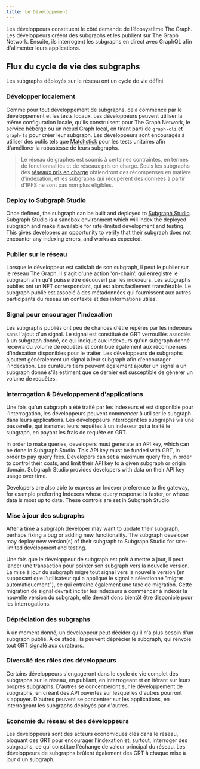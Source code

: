 ```yaml
---
title: Le Développement
---
```


Les développeurs constituent le côté demande de l’écosystème The Graph. Les développeurs créent des subgraphs et les publient sur The Graph Network. Ensuite, ils interrogent les subgraphs en direct avec GraphQL afin d'alimenter leurs applications.

## Flux du cycle de vie des subgraphs

Les subgraphs déployés sur le réseau ont un cycle de vie défini.

### Développer localement

Comme pour tout développement de subgraphs, cela commence par le développement et les tests locaux. Les développeurs peuvent utiliser la même configuration locale, qu'ils construisent pour The Graph Network, le service hébergé ou un nœud Graph local, en tirant parti de `graph-cli` et `graph-ts` pour créer leur subgraph. Les développeurs sont encouragés à utiliser des outils tels que [Matchstick](https://github.com/LimeChain/matchstick) pour les tests unitaires afin d'améliorer la robustesse de leurs subgraphs.

> Le réseau de graphes est soumis à certaines contraintes, en termes de fonctionnalités et de réseaux pris en charge. Seuls les subgraphs des [réseaux pris en charge](/developing/supported-networks) obtiendront des récompenses en matière d'indexation, et les subgraphs qui récupèrent des données à partir d'IPFS ne sont pas non plus éligibles.

### Deploy to Subgraph Studio

Once defined, the subgraph can be built and deployed to [Subgraph Studio](/deploying/subgraph-studio-faqs/). Subgraph Studio is a sandbox environment which will index the deployed subgraph and make it available for rate-limited development and testing. This gives developers an opportunity to verify that their subgraph does not encounter any indexing errors, and works as expected.

### Publier sur le réseau

Lorsque le développeur est satisfait de son subgraph, il peut le publier sur le réseau The Graph. Il s'agit d'une action 'on-chain', qui enregistre le subgraph afin qu'il puisse être découvert par les indexeurs. Les subgraphs publiés ont un NFT correspondant, qui est alors facilement transférable. Le subgraph publié est associé à des métadonnées qui fournissent aux autres participants du réseau un contexte et des informations utiles.

### Signal pour encourager l'indexation

Les subgraphs publiés ont peu de chances d'être repérés par les indexeurs sans l'ajout d'un signal. Le signal est constitué de GRT verrouillés associés à un subgraph donné, ce qui indique aux indexeurs qu'un subgraph donné recevra du volume de requêtes et contribue également aux récompenses d'indexation disponibles pour le traiter. Les développeurs de subgraphs ajoutent généralement un signal à leur subgraph afin d'encourager l'indexation. Les curateurs tiers peuvent également ajouter un signal à un subgraph donné s'ils estiment que ce dernier est susceptible de générer un volume de requêtes.

### Interrogation & Développement d'applications

Une fois qu'un subgraph a été traité par les indexeurs et est disponible pour l'interrogation, les développeurs peuvent commencer à utiliser le subgraph dans leurs applications. Les développeurs interrogent les subgraphs via une passerelle, qui transmet leurs requêtes à un indexeur qui a traité le subgraph, en payant les frais de requête en GRT.

In order to make queries, developers must generate an API key, which can be done in Subgraph Studio. This API key must be funded with GRT, in order to pay query fees. Developers can set a maximum query fee, in order to control their costs, and limit their API key to a given subgraph or origin domain. Subgraph Studio provides developers with data on their API key usage over time.

Developers are also able to express an Indexer preference to the gateway, for example preferring Indexers whose query response is faster, or whose data is most up to date. These controls are set in Subgraph Studio.

### Mise à jour des subgraphs

After a time a subgraph developer may want to update their subgraph, perhaps fixing a bug or adding new functionality. The subgraph developer may deploy new version(s) of their subgraph to Subgraph Studio for rate-limited development and testing.

Une fois que le développeur de subgraph est prêt à mettre à jour, il peut lancer une transaction pour pointer son subgraph vers la nouvelle version. La mise à jour du subgraph migre tout signal vers la nouvelle version (en supposant que l'utilisateur qui a appliqué le signal a sélectionné "migrer automatiquement"), ce qui entraîne également une taxe de migration. Cette migration de signal devrait inciter les indexeurs à commencer à indexer la nouvelle version du subgraph, elle devrait donc bientôt être disponible pour les interrogations.

### Dépréciation des subgraphs

À un moment donné, un développeur peut décider qu'il n'a plus besoin d'un subgraph publié. À ce stade, ils peuvent déprécier le subgraph, qui renvoie tout GRT signalé aux curateurs.

### Diversité des rôles des développeurs

Certains développeurs s'engageront dans le cycle de vie complet des subgraphs sur le réseau, en publiant, en interrogeant et en itérant sur leurs propres subgraphs. D'autres se concentreront sur le développement de subgraphs, en créant des API ouvertes sur lesquelles d'autres pourront s'appuyer. D'autres peuvent se concentrer sur les applications, en interrogeant les subgraphs déployés par d'autres.

### Economie du réseau et des développeurs

Les développeurs sont des acteurs économiques clés dans le réseau, bloquant des GRT pour encourager l'indexation et, surtout, interroger des subgraphs, ce qui constitue l'échange de valeur principal du réseau. Les développeurs de subgraphs brûlent également des GRT à chaque mise à jour d'un subgraph.
